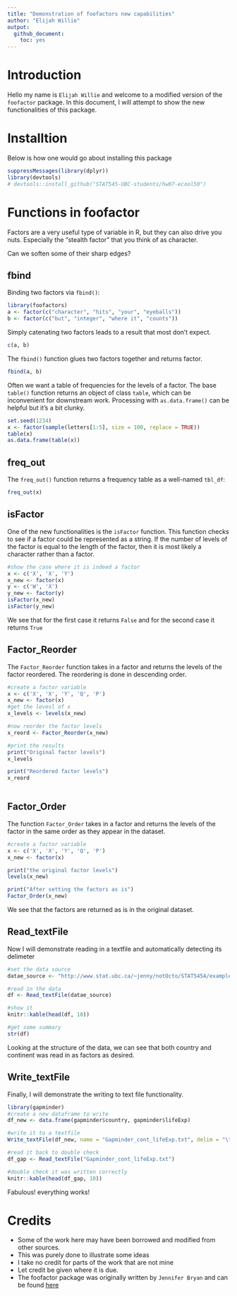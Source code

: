 ```yaml
---
title: "Demonstration of foofactors new capabilities"
author: "Elijah Willie"
output:
  github_document:
    toc: yes
---
```


# Introduction
Hello my name is `Elijah Willie` and welcome to a modified version of the `foofactor` package. In this document, I will attempt to show the new functionalities of this package.



# Installtion

Below is how one would go about installing this package

```r
suppressMessages(library(dplyr))
library(devtools)
# devtools::install_github("STAT545-UBC-students/hw07-ecool50")
```

# Functions in foofactor
Factors are a very useful type of variable in R, but they can also drive you nuts. Especially the "stealth factor" that you think of as character.

Can we soften some of their sharp edges?

## fbind
Binding two factors via `fbind()`:

```r
library(foofactors)
a <- factor(c("character", "hits", "your", "eyeballs"))
b <- factor(c("but", "integer", "where it", "counts"))
```

Simply catenating two factors leads to a result that most don't expect.

```r
c(a, b)
```

The `fbind()` function glues two factors together and returns factor.

```r
fbind(a, b)
```

Often we want a table of frequencies for the levels of a factor. The base `table()` function returns an object of class `table`, which can be inconvenient for downstream work.  Processing with `as.data.frame()` can be helpful but it's a bit clunky.

```r
set.seed(1234)
x <- factor(sample(letters[1:5], size = 100, replace = TRUE))
table(x)
as.data.frame(table(x))
```

## freq_out

The `freq_out()` function returns a frequency table as a well-named `tbl_df`:

```r
freq_out(x)
```


## isFactor

One of the new functionalities is the `isFactor` function. This function checks to see if a factor could be represented as a string. If the number of levels of the factor is equal to the length of the factor, then it is most likely a character rather than a factor.


```r
#show the case where it is indeed a factor
x <- c('X', 'X', 'Y')
x_new <- factor(x)
y <- c('W', 'X')
y_new <- factor(y)
isFactor(x_new)
isFactor(y_new)
```

We see that for the first case it returns `False` and for the second case it returns `True`

## Factor_Reorder

The `Factor_Reorder` function takes in a factor and returns the levels of the factor reordered. The reordering is done in descending order.
```r
#create a factor variable
x <- c('X', 'X', 'Y', 'Q', 'P')
x_new <- factor(x)
#get the levesl of x
x_levels <- levels(x_new)

#now reorder the factor levels
x_reord <- Factor_Reorder(x_new)

#print the results
print("Original factor levels")
x_levels

print("Reordered factor levels")
x_reord
  
```

## Factor_Order

The function `Factor_Order` takes in a factor and returns the levels of the factor in the same order as they appear in the dataset.
```r
#create a factor variable
x <- c('X', 'X', 'Y', 'Q', 'P')
x_new <- factor(x)

print("the original factor levels")
levels(x_new)

print("After setting the factors as is")
Factor_Order(x_new)
```

We see that the factors are returned as is in the original dataset.

## Read_textFile
Now I will demonstrate reading in a textfile and automatically detecting its delimeter

```r
#set the data source
datae_source <- "http://www.stat.ubc.ca/~jenny/notOcto/STAT545A/examples/gapminder/data/gapminderDataFiveYear.txt"

#read in the data
df <- Read_textFile(datae_source)

#show it
knitr::kable(head(df, 10))

#get some summary
str(df)

```

Looking at the structure of the data, we can see that both country and continent was read in as factors as desired.

## Write_textFile

Finally, I will demonstrate the writing to text file functionality. 
```r
library(gapminder)
#create a new dataframe to write
df_new <- data.frame(gapminder$country, gapminder$lifeExp)

#write it to a textfile
Write_textFile(df_new, name = "Gapminder_cont_lifeExp.txt", delim = "\t")

#read it back to double check
df_gap <- Read_textFile("Gapminder_cont_lifeExp.txt")

#double check it was written correctly
knitr::kable(head(df_gap, 10))
```

Fabulous! everything works!

# Credits

* Some of the work here may have been borrowed and modified from other sources.
* This was purely done to illustrate some ideas
* I take no credit for parts of the work that are not mine
* Let credit be given where it is due.
* The foofactor package was originally written by `Jennifer Bryan` and can be found [here](https://github.com/jennybc/foofactors)
